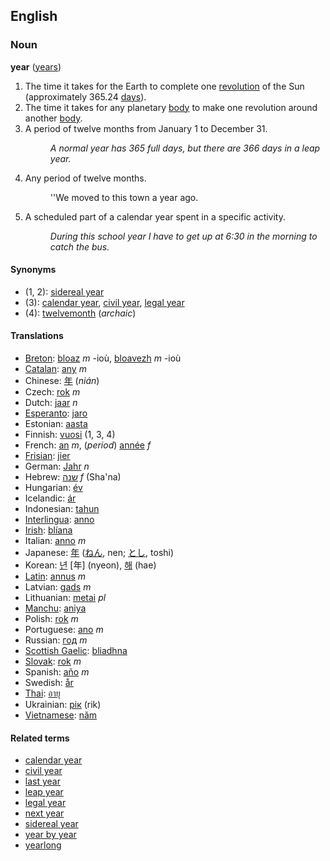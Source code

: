 ==English==
===Noun===
'''year''' ([[years]])

# The time it takes for the Earth to complete one [[revolution]] of the Sun (approximately 365.24 [[day]]s).
# The time it takes for any planetary [[body]] to make one revolution around another [[body]].
# A period of twelve months from January 1 to December 31.
#:''A normal year has 365 full days, but there are 366 days in a leap year.''
#Any period of twelve months.
#:''We moved to this town a year ago. 
#A scheduled part of a calendar year spent in a specific activity. 
#:''During this school year I have to get up at 6:30 in the morning to catch the bus.''

====Synonyms====
*(1, 2): [[sidereal year]]
*(3): [[calendar year]], [[civil year]], [[legal year]]
*(4): [[twelvemonth]] (''archaic'')

====Translations====
*[[Breton]]: [[bloaz]] ''m'' -ioù, [[bloavezh]] ''m'' -ioù
*[[Catalan]]: [[any]] ''m''
*Chinese: [[年]] (''nián'')
*Czech: [[rok]] ''m''
*Dutch: [[jaar]] ''n''
*[[Esperanto]]: [[jaro]]
*Estonian: [[aasta]]
*Finnish: [[vuosi]] (1, 3, 4)
*French: [[an]] ''m'', (''period'') [[année]] ''f''
*[[Frisian]]: [[jier]]
*German: [[Jahr]] ''n''
*Hebrew: [[שנה]] ''f'' (Sha'na)
*Hungarian: [[év]]
*Icelandic: [[ár]]
*Indonesian: [[tahun]]
*[[Interlingua]]: [[anno]]
*[[Irish]]: [[blíana]]
*Italian: [[anno]] ''m''
*Japanese: [[年]] ([[ねん]], nen; [[とし]], toshi)
*Korean: [[년]] [年] (nyeon), [[해]] (hae)
*[[Latin]]: [[annus]] ''m''
*Latvian: [[gads]] ''m''
*Lithuanian: [[metai]] ''pl''
*[[Manchu]]: [[aniya]]
*Polish: [[rok]] ''m''
*Portuguese: [[ano]] ''m''
*Russian: [[год]] ''m''
*[[Scottish Gaelic]]: [[bliadhna]]
*[[Slovak]]: [[rok#Slovak|rok]] ''m''
*Spanish: [[año]] ''m''
*Swedish: [[år]]
*[[Thai]]: [[อายุ]]
*Ukrainian: [[рік]] (rik)
*[[Vietnamese]]: [[năm]]

====Related terms====
*[[calendar year]]
*[[civil year]]
*[[last year]]
*[[leap year]]
*[[legal year]]
*[[next year]]
*[[sidereal year]]
*[[year by year]]
*[[yearlong]]